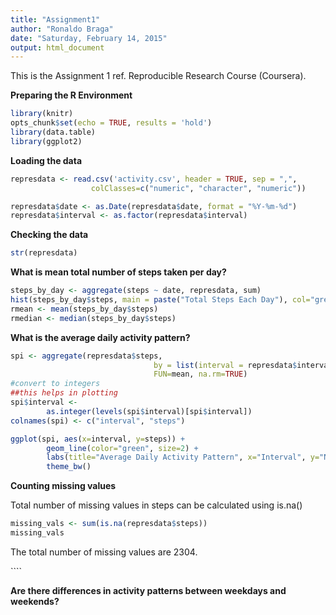 ```yaml
---
title: "Assignment1"
author: "Ronaldo Braga"
date: "Saturday, February 14, 2015"
output: html_document
---
```


This is the Assignment 1 ref. Reproducible Research Course (Coursera). 

**Preparing the R Environment**

```r
library(knitr)
opts_chunk$set(echo = TRUE, results = 'hold')
library(data.table)
library(ggplot2)

```

__Loading the data__


```r
represdata <- read.csv('activity.csv', header = TRUE, sep = ",",
                  colClasses=c("numeric", "character", "numeric"))

represdata$date <- as.Date(represdata$date, format = "%Y-%m-%d")
represdata$interval <- as.factor(represdata$interval)

```

__Checking the data__

```r
str(represdata)
```

**What is mean total number of steps taken per day?**

```r
steps_by_day <- aggregate(steps ~ date, represdata, sum)
hist(steps_by_day$steps, main = paste("Total Steps Each Day"), col="green", xlab="Number of Steps")
rmean <- mean(steps_by_day$steps)
rmedian <- median(steps_by_day$steps)

```

**What is the average daily activity pattern?**

```r

spi <- aggregate(represdata$steps, 
                                by = list(interval = represdata$interval),
                                FUN=mean, na.rm=TRUE)
#convert to integers
##this helps in plotting
spi$interval <- 
        as.integer(levels(spi$interval)[spi$interval])
colnames(spi) <- c("interval", "steps")

ggplot(spi, aes(x=interval, y=steps)) +   
        geom_line(color="green", size=2) +  
        labs(title="Average Daily Activity Pattern", x="Interval", y="Number of steps") +  
        theme_bw()


```

**Counting missing values**

Total number of missing values in steps can be calculated using is.na() 
```r
missing_vals <- sum(is.na(represdata$steps))
missing_vals
```

The total number of  missing values are 2304.


````

**Are there differences in activity patterns between weekdays and weekends?**

